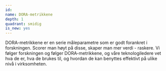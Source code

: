```yaml
---
id:
name: DORA-metrikkene
depth: 1
quadrant: smidig
is_new: yes
---
```


DORA-metrikkene er en serie måleparametre som er godt forankret i forskningen.
Scorer man høyt på disse, skaper man mer verdi - raskere.
Vi følger forskningen og følger DORA-metrikkene, og våre teknologiledere vet hva de er, hva de brukes til, og hvordan de kan benyttes effektivt på ulike nivå i virksomheten.
